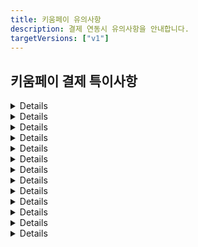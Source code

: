 ```yaml
---
title: 키움페이 유의사항
description: 결제 연동시 유의사항을 안내합니다.
targetVersions: ["v1"]
---
```



## 키움페이 결제 특이사항
<Details>
  <Details.Summary>주문명, 주문자명은 EUC-KR에서 표현 가능한 문자가 사용해야함</Details.Summary>

  <Details.Content>
    키움페이의 경우 EUC-KR 인코딩을 사용합니다. 따라서 주문자명(buyer_name), 주문명(name) 등의
    파라미터에 EUC-KR에서 표현 가능한 문자를 입력해야 합니다.
  </Details.Content>
</Details>

<Details>
  <Details.Summary>PC 결제는 `success`, 모바일 결제는 `imp_success` 전달</Details.Summary>

  <Details.Content>
    PC와 모바일에서 결제창이 각기 다른 방식으로 호출되기 때문에, 결제 후속 프로세스에도 차이가 있습니다.
    PC 결제의 경우 키움페이 결제창이 iframe 방식으로 호출되기 때문에 결제 프로세스 완료 후 콜백 함수
    (`IMP.request_pay` 함수 호출시 전달한 두 번째 파라미터)가 호출되지만, 모바일 결제의 경우 키움페이 결제창이 키움페이 URL로
    리디렉션되기 때문에 결제 프로세스 완료 후 지정된 URL(`m_redirect_url`)로 302 리디렉션 됩니다.
    이때 결제 실패/성공 여부를 의미하는 파라미터가 전달되는데, PC 결제시에는 `success`, 모바일 결제시에는 `imp_success`로
    파라미터 명이 다르오니 유의하시기 바랍니다. 아래 예시를 참고해 주세요.

    - \[PC결제] iframe → 콜백 함수 호출 → 콜백 함수로 전달되는 response 객체에 `success` 키 값으로 전달

      ```tsx
      IMP.request_pay(
        {
          // 중략
        },
        function (response) {
          const { success } = response; // 결제 성공 또는 실패 여부
          if (success) {
            // 결제 성공 시 프로세스
          } else {
            // 결제 실패 시 프로세스
          }
        },
      );
      ```

    - \[모바일 결제] 리디렉션 → m\_redirect\_url로 302 리디렉션 → `imp_success` 쿼리 파라미터 전달

      ```text
      /**
       * m_redirect_url을 https://myservice.com/payments/complete로 설정한 후
       * 결제 프로세스 종료 됐을때 302 리디렉션 되는 URL 예시
       */
      https://myservice.com/payments/complete?**imp_success=true**&imp_uid=imp1234567890&merchant_uid=mid_123467890
      ```

    **`imp_success`와 `success`는 deprecated** 되었습니다.

    `imp_success` 파라미터와 `success` 파라미터는 **deprecated** 되었기 때문에 해당 파라미터를 기반으로
    결제 실패/성공 여부를 판단하시는걸 지양해주세요.

    해당 파라미터는 단순히 포트원에서 고객사 클라이언트로 응답되는 시기의 결제 실패/성공 여부를 내려주기 때문에
    이 값은 키움페이에서 포트원으로 결제 결과를 통지하고 포트원의 DB 업데이트가 완료된 시점인 경우에만
    정확합니다.

    그런데 **키움페이 → 포트원으로의 결제 결과 전달 → 포트원 DB 업데이트 및 포트원 → 고객사 클라이언트로의 응답이 비동기로 동작**하기 때문에
    **실제로는 결제가 정상적으로 완료된 경우에도 포트원 DB에 업데이트 시점에 따라 고객사 클라이언트로 응답되는
    `imp_success` 또는 `success` 파라미터가 `false`일 수** 있습니다.

    따라서 포트원 → 고객사 클라이언트로 응답되는 결과 데이터 중 포트원 거래 번호(`imp_uid`)와 고객사 주문 번호(`merchant_uid`)를 이용하여
    포트원 결제내역 조회 API([GET /payments/\{imp\_uid}](/api/rest-v1/payment#get%20%2Fpayments%2F%7Bimp_uid%7D))를 호출한 후
    결제 상태(`status`)를 보고 결제 실패(`failed`)/성공(`paid`) 여부를 판단하시길 권장드립니다.
  </Details.Content>
</Details>

<Details>
  <Details.Summary>사파리 브라우저 - 하나카드 / NH앱캐시 결제시 유의사항</Details.Summary>

  <Details.Content>
    사파리 브라우저에서 하나카드 / NH앱캐시(계좌이체) 결제 시 아래와 같이
    `세션 유효기간이 초과되어 카드사와 연결이 종료되었습니다`와 같은 메시지가 렌더링되며 결제 진행이 불가능한 경우가 발생할 수 있습니다.

    <img src="/gitbook-assets/ko/image (116).png" alt="참고이미지" data-size="original" />

    이러한 현상이 발생한 경우, 사파리 환경설정에서 아래와 같이 `크로스 사이트 추적 방지` 해제 및 `모든 쿠키 차단`이 모두 해제하신 후 다시 시도하시길 바랍니다.

    <img src="/gitbook-assets/ko/image (159).png" alt="참고이미지" data-size="original" />
  </Details.Content>
</Details>

<Details>
  <Details.Summary>사파리/파이어폭스 브라우저 - BC카드 결제시 유의사항</Details.Summary>

  <Details.Content>
    사파리와 파이어폭스에서 키움페이 결제창을 호출한 뒤 BC카드 선택 후 다음 버튼 클릭시 `지불에 실패하였습니다`라는 알림창이 뜨면서 결제 진행이
    불가능한 경우가 발생할 수 있습니다.

    <img src="/gitbook-assets/ko/image (223).png" alt="참고이미지" data-size="original" />

    이러한 현상이 발생한 경우, 사파리 환경설정에서 아래와 같이 `*.payjoa.co.kr` 도메인에 대해 팝업을 `허용`으로 설정해야 합니다.

    <img src="/gitbook-assets/ko/image (256).png" alt="참고이미지" data-size="original" />
  </Details.Content>
</Details>

<Details>
  <Details.Summary>실시간 계좌이체 유의사항 </Details.Summary>

  <Details.Content>
    키움페이의 경우 내부적으로 토스페이먼츠에서 제공하는 계좌이체를 사용하고 있어
    토스 퀵계좌결제로 연결됩니다.
  </Details.Content>
</Details>

<Details>
  <Details.Summary>가상계좌 입금 완료시, 송금자 이름 정보만 저장됨</Details.Summary>

  <Details.Content>
    키움페이는 (발급된)가상계좌에 입금 완료시, 송금자의 정보(은행명, 계좌번호, 송금인) 중 송금자 이름 정보만 저장됩니다.
    따라서 포트원 결제내역 조회([**GET /payments/\{imp\_uid}**](/api/rest-v1/payment#get%20%2Fpayments%2F%7Bimp_uid%7D))시
    송금자의 은행코드(`bank_code`)과 은행명(`bank_name`)은 모두 NULL로 내려가며,
    송금자 이름을 확인하기 위해서는 아래 예시와 같이 별도의 쿼리 파라미터(`extension`)를 `true`로 설정해주셔야 합니다.

    ```http
    GET http://api.iamport.kr/payments/{포트원 번호}?**extension=true**
    ```

    ```json
    {
      // ... 중략
      "bank_code": null, // 송금자 은행 코드 알 수 없음
      "bank_name": null, // 송금자 은행 이름 알 수 없음
      "extension": {
        // ... 중략
        "REMITTER": "홍길동" // 송금자 이름
      }
    }
    ```
  </Details.Content>
</Details>

<Details>
  <Details.Summary>가상계좌 결제 취소시, PG사와 특약 필요</Details.Summary>

  <Details.Content>
    가상계좌 입금 완료 건에 대한 결제 취소(환불)는 가상계좌 발급 시 수수료가 부과되기 때문에 키움페이와
    특약을 계약한 후 사용할 수 있습니다. 특약을 계약하지 않는 경우 기본적으로 가상계좌 결제 건의 환불은 불가능합니다.
  </Details.Content>
</Details>

<Details>
  <Details.Summary>가상계좌 결제 취소시, 실제 환불 금액 입금까지 7 영업일 이상 소요</Details.Summary>

  <Details.Content>
    가상계좌 결제 취소(환불)을 진행하는 경우 키움페이 측에서 수기로 확인한 후 환불 처리가 진행되기 때문에
    환불 금액이 실제로 입금 될 때까지 7 영업일 이상 소요될 수 있습니다.
  </Details.Content>
</Details>

<Details>
  <Details.Summary>과세/면세/복합과세를 하나의 CPID로 이용하시는 경우</Details.Summary>

  <Details.Content>
    키움페이와 계약 진행 시 사용할 CPID 설정을 `건별구분`으로 발급 요청해 주셔야 합니다.
    건별구분으로 발급된 경우에만 하나의 CPID로 과세/면세/복합과세 거래 건을 모두 처리할 수 있습니다.
  </Details.Content>
</Details>

<Details>
  <Details.Summary>복합과세 거래는 일부 결제수단에서만 가능</Details.Summary>

  <Details.Content>
    결제창(`IMP.request_pay` 함수) 호출시 총 결제 금액(`amount`)중 면세 금액(`tax_free`)을 설정하여 복합과세 거래로 진행할 수 있습니다.
    단, 키움페이 시스템 상 면세 금액은 카드결제 혹은 간편결제 시에만 가능하고 계좌이체 / 가상계좌 결제 시에는 설정할 수 없어 전액 과세 처리 됩니다.

    - 복합과세 거래가 가능한 결제수단 (pay_method)
      - card
      - kakaopay
      - naverpay
      - payco
      - applepay
      - samsung
  </Details.Content>
</Details>

<Details>
  <Details.Summary>카카오페이, 페이코 거래 부분취소 시  취소금액 중 면세금액을 설정 불가</Details.Summary>

  <Details.Content>
    카카오페이, 페이코 거래를 부분취소 하는 경우 취소금액 중 면세금액을 설정할 수 없습니다.
    따라서 카카오페이, 페이코 복합과세를 부분취소하는 경우 취소금액 중 면세금액은 취소 요청한 금액을 기준으로 기본 부가세율로 계산된 면세금액이 적용되어
    취소됩니다.
  </Details.Content>
</Details>

<Details>
  <Details.Summary>에스크로 결제 시 구매자 전화번호 자동 입력 불가</Details.Summary>

  <Details.Content>
    에스크로 결제시 결제 요청 시 입력된 구매자 전화번호가 결제창에 자동 완성되지 않습니다.

    <img src="/gitbook-assets/ko/image (253).png" alt="참고이미지" data-size="original" />
  </Details.Content>
</Details>

<Details>
  <Details.Summary>비인증 결제 API 호출시 초당 호출 횟수 제한</Details.Summary>

  <Details.Content>
    비인증 결제 API 호출시 **초당 50건 이하**로 호출 하는 것을 권장합니다.
    초당 50건 이상의 비인증 결제 API가 호출될 경우 오류가 발생할 수 있습니다.
  </Details.Content>
</Details>
